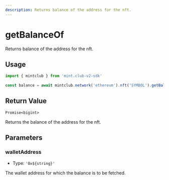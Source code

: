 ```yaml
---
description: Returns balance of the address for the nft.
---
```


# getBalanceOf 

Returns balance of the address for the nft.

## Usage

```ts twoslash [example.ts]
import { mintclub } from 'mint.club-v2-sdk'
 
const balance = await mintclub.network('ethereum').nft('SYMBOL').getBalanceOf('0x...')
```

## Return Value

`Promise<bigint>`

Returns the balance of the address for the nft.


## Parameters

### walletAddress

- Type: `'0x${string}'`

The wallet address for which the balance is to be fetched.


